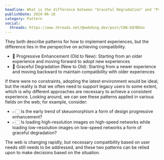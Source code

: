 ```yaml
---
headline: What is the difference between "Graceful Degradation" and "Progressive Enhancement"?
publishDate: 2024-06-18
category: Pattern
social:
  threads: https://www.threads.net/@webdong.dev/post/C8W-bQYBOav
---
```


They both describe patterns for how to implement experiences, but the difference lies in the perspective on achieving compatibility.

- 🔼 Progressive Enhancement (Old to New): Starting from an older experience and moving forward to adopt new experiences
- 🔽 Graceful Degradation (New to Old): Starting from a newer experience and moving backward to maintain compatibility with older experiences

If there were no constraints, adopting the latest environment would be ideal, but the reality is that we often need to support legacy users to some extent, which is why different approaches are necessary to achieve a consistent experience. Looking around, we can see these patterns applied in various fields on the web; for example, consider:

- 👉🏻 Is the early trend of skeuomorphism a form of design progressive enhancement?
- 👉🏻 Is loading high-resolution images on high-speed networks while loading low-resolution images on low-speed networks a form of graceful degradation?

The web is changing rapidly, but necessary compatibility based on user needs still needs to be addressed, and these two patterns can be relied upon to make decisions based on the situation.
